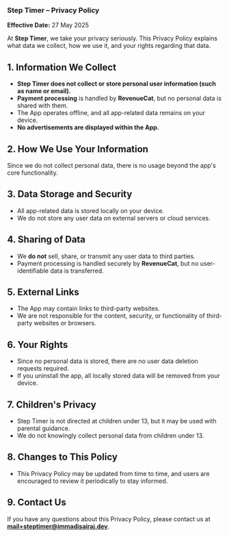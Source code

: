 ### **Step Timer – Privacy Policy**  

**Effective Date:** 27 May 2025

At **Step Timer**, we take your privacy seriously. This Privacy Policy explains what data we collect, how we use it, and your rights regarding that data.  

## 1. Information We Collect  
- **Step Timer does not collect or store personal user information (such as name or email).**  
- **Payment processing** is handled by **RevenueCat**, but no personal data is shared with them.  
- The App operates offline, and all app-related data remains on your device.  
- **No advertisements are displayed within the App.**  

## 2. How We Use Your Information  
Since we do not collect personal data, there is no usage beyond the app's core functionality.  

## 3. Data Storage and Security  
- All app-related data is stored locally on your device.  
- We do not store any user data on external servers or cloud services.  

## 4. Sharing of Data  
- We **do not** sell, share, or transmit any user data to third parties.  
- Payment processing is handled securely by **RevenueCat**, but no user-identifiable data is transferred.  

## 5. External Links  
- The App may contain links to third-party websites.  
- We are not responsible for the content, security, or functionality of third-party websites or browsers.  

## 6. Your Rights  
- Since no personal data is stored, there are no user data deletion requests required.  
- If you uninstall the app, all locally stored data will be removed from your device.  

## 7. Children's Privacy  
- Step Timer is not directed at children under 13, but it may be used with parental guidance.  
- We do not knowingly collect personal data from children under 13.  

## 8. Changes to This Policy  
- This Privacy Policy may be updated from time to time, and users are encouraged to review it periodically to stay informed.  

## 9. Contact Us  
If you have any questions about this Privacy Policy, please contact us at **mail+steptimer@immadisairaj.dev**.  
